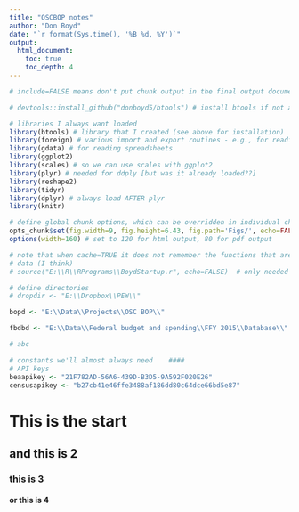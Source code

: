 ```yaml
---
title: "OSCBOP notes"
author: "Don Boyd"
date: "`r format(Sys.time(), '%B %d, %Y')`"
output:
  html_document:
    toc: true
    toc_depth: 4
---
```


<!--- 
http://www.molecularecologist.com/2013/11/using-github-with-r-and-rstudio/
http://git-scm.com/docs/gitignore
To stop tracking a file that is currently tracked, use 'git rm --cached'.
For example - open the git gui and do
  git rm --cached OSCBOPnotes.html

rmarkdown::render("E:/R/RPrograms/OSCBOP/OSCBOPnotes.Rmd", output_format ="html_document", output_dir="E:\\Temp", intermediates_dir="E:\\Temp")

rmarkdown::render("E:/R/RPrograms/OSCBOP/OSCBOPnotes.Rmd", output_format ="html_document")

-->

```r
# include=FALSE means don't put chunk output in the final output document, but still do run the code

# devtools::install_github("donboyd5/btools") # install btools if not already installed

# libraries I always want loaded
library(btools) # library that I created (see above for installation)
library(foreign) # various import and export routines - e.g., for reading Stata files
library(gdata) # for reading spreadsheets
library(ggplot2)
library(scales) # so we can use scales with ggplot2
library(plyr) # needed for ddply [but was it already loaded??]
library(reshape2)
library(tidyr)
library(dplyr) # always load AFTER plyr
library(knitr)

# define global chunk options, which can be overridden in individual chunks
opts_chunk$set(fig.width=9, fig.height=6.43, fig.path='Figs/', echo=FALSE, warning=FALSE, message=FALSE)
options(width=160) # set to 120 for html output, 80 for pdf output

```



```r
# note that when cache=TRUE it does not remember the functions that are loaded in the chunk, so use that option only for creating
# data (I think)
# source("E:\\R\\RPrograms\\BoydStartup.r", echo=FALSE)  # only needed for the getdata() function

# define directories
# dropdir <- "E:\\Dropbox\\PEW\\"

bopd <- "E:\\Data\\Projects\\OSC BOP\\"

fbdbd <- "E:\\Data\\Federal budget and spending\\FFY 2015\\Database\\"

# abc

# constants we'll almost always need    ####
# API keys
beaapikey <- "21F782AD-56A6-439D-B3D5-9A592F020E26"
censusapikey <- "b27cb41e46ffe3488af186dd80c64dce66bd5e87"

```

# This is the start
## and this is 2
### this is 3
#### or this is 4


